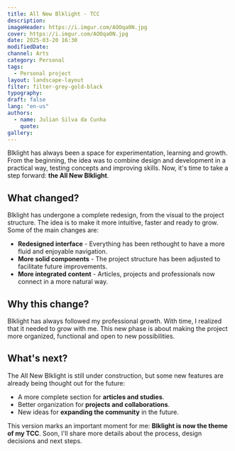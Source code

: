 ```yaml
---
title: All New Blklight - TCC
description:
imageHeader: https://i.imgur.com/AOOqa0N.jpg
cover: https://i.imgur.com/AOOqa0N.jpg
date: 2025-03-20 16:30
modifiedDate:
channel: Arts
category: Personal
tags:
  - Personal project
layout: landscape-layout
filter: filter-grey-gold-black
typography:
draft: false
lang: "en-us"
authors:
  - name: Julian Silva da Cunha
    quote:
gallery:
---
```


Blklight has always been a space for experimentation, learning and growth. From the beginning, the idea was to combine design and development in a practical way, testing concepts and improving skills. Now, it's time to take a step forward: **the All New Blklight**.

## **What changed?**

Blklight has undergone a complete redesign, from the visual to the project structure. The idea is to make it more intuitive, faster and ready to grow. Some of the main changes are:

- **Redesigned interface** - Everything has been rethought to have a more fluid and enjoyable navigation.
- **More solid components** - The project structure has been adjusted to facilitate future improvements.
- **More integrated content** - Articles, projects and professionals now connect in a more natural way.

## **Why this change?**

Blklight has always followed my professional growth. With time, I realized that it needed to grow with me. This new phase is about making the project more organized, functional and open to new possibilities.

## **What's next?**

The All New Blklight is still under construction, but some new features are already being thought out for the future:

- A more complete section for **articles and studies**.
- Better organization for **projects and collaborations**.
- New ideas for **expanding the community** in the future.

This version marks an important moment for me: **Blklight is now the theme of my TCC**. Soon, I'll share more details about the process, design decisions and next steps.
